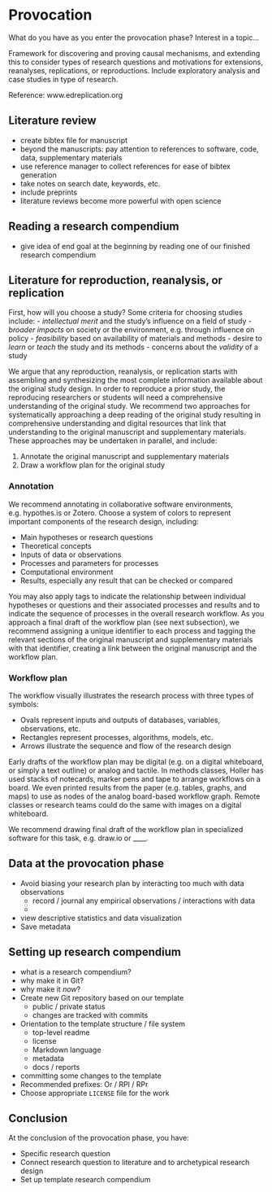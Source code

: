 # Provocation

What do you have as you enter the provocation phase? Interest in a topic...

Framework for discovering and proving causal mechanisms, and extending this to consider types of research questions and motivations for extensions, reanalyses, replications, or reproductions.
Include exploratory analysis and case studies in type of research.

Reference: www.edreplication.org

## Literature review

- create bibtex file for manuscript
- beyond the manuscripts: pay attention to references to software, code, data, supplementary materials
- use reference manager to collect references for ease of bibtex generation
- take notes on search date, keywords, etc.
- include preprints
- literature reviews become more powerful with open science

## Reading a research compendium

- give idea of end goal at the beginning by reading one of our finished research compendium

## Literature for reproduction, reanalysis, or replication

First, how will you choose a study?
Some criteria for choosing studies include:
- *intellectual merit* and the study's influence on a field of study
- *broader impacts* on society or the environment, e.g. through influence on policy
- *feasibility* based on availability of materials and methods
- desire to *learn* or *teach* the study and its methods
- concerns about the *validity* of a study

We argue that any reproduction, reanalysis, or replication starts with assembling and synthesizing the most complete information available about the original study design.
In order to reproduce a prior study, the reproducing researchers or students will need a comprehensive understanding of the original study.
We recommend two approaches for systematically approaching a deep reading of the original study resulting in comprehensive understanding and digital resources that link that understanding to the original manuscript and supplementary materials.
These approaches may be undertaken in parallel, and include:

1. Annotate the original manuscript and supplementary materials
2. Draw a workflow plan for the original study

### Annotation

We recommend annotating in collaborative software environments, e.g. hypothes.is or Zotero.
Choose a system of colors to represent important components of the research design, including:

- Main hypotheses or research questions
- Theoretical concepts
- Inputs of data or observations
- Processes and parameters for processes
- Computational environment
- Results, especially any result that can be checked or compared

You may also apply tags to indicate the relationship between individual hypotheses or questions and their associated processes and results and to indicate the sequence of processes in the overall research workflow.
As you approach a final draft of the workflow plan (see next subsection), we recommend assigning a unique identifier to each process and tagging the relevant sections of the original manuscript and supplementary materials with that identifier, creating a link between the original manuscript and the workflow plan.

### Workflow plan

The workflow visually illustrates the research process with three types of symbols:

- Ovals represent inputs and outputs of databases, variables, observations, etc.
- Rectangles represent processes, algorithms, models, etc.
- Arrows illustrate the sequence and flow of the research design

Early drafts of the workflow plan may be digital (e.g. on a digital whiteboard, or simply a text outline) or analog and tactile.
In methods classes, Holler has used stacks of notecards, marker pens and tape to arrange workflows on a board.
We even printed results from the paper (e.g. tables, graphs, and maps) to use as nodes of the analog board-based workflow graph.
Remote classes or research teams could do the same with images on a digital whiteboard.

We recommend drawing final draft of the workflow plan in specialized software for this task, e.g. draw.io or ____.

## Data at the provocation phase

- Avoid biasing your research plan by interacting too much with data observations
  - record / journal any empirical observations / interactions with data
  -
- view descriptive statistics and data visualization
- Save metadata

## Setting up research compendium

- what is a research compendium?
- why make it in Git?
- why make it *now*?
- Create new Git repository based on our template
  - public / private status
  - changes are tracked with commits
- Orientation to the template structure / file system
  - top-level readme
  - license
  - Markdown language
  - metadata
  - docs / reports
- committing some changes to the template
- Recommended prefixes: Or / RPl / RPr
- Choose appropriate `LICENSE` file for the work

## Conclusion

At the conclusion of the provocation phase, you have:

- Specific research question
- Connect research question to literature and to archetypical research design
- Set up template research compendium
